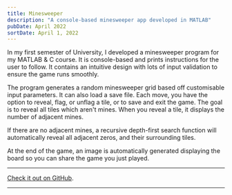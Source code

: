 ```yaml
--- 
title: Minesweeper
description: "A console-based minesweeper app developed in MATLAB"
pubDate: April 2022
sortDate: April 1, 2022
---
```


In my first semester of University, I developed a minesweeper program for my MATLAB & C course. It is console-based and prints instructions for the 
user to follow. It contains an intuitive design with lots of input validation to ensure the game runs smoothly. 

<BlogImage src={Start} alt="Screenshot of the console, asking the user to start a new game, and generating a fresh board." />

The program generates a random minesweeper grid based off customisable input parameters. It can also load a save file. Each move, you have the 
option to reveal, flag, or unflag a tile, or to save and exit the game. The goal is to reveal all tiles which aren't mines. 
When you reveal a tile, it displays the number of adjacent mines. 

<BlogImage src={Lose} alt="Screenshot of the console, after revealing a mind. A message was displayed, 'You lose!', and a prompt appears to play again." />

If there are no adjacent mines, a recursive depth-first search function will automatically reveal all adjacent zeros, and their surrounding tiles.

<BlogImage src={Zeros} alt="Screenshot of the console, showing a user select row 5 column 1 to reveal, which had no adjacent mines, and revealed all adjacent tiles as wel." />

At the end of the game, an image is automatically generated displaying the board so you can share the game you just played.

<BlogImage src={Board} alt="Pixel art of the full board, with all cells revealed. One mine is highlighted in red." />

--- 

[Check it out on GitHub](https://github.com/mortonjack/matlab-minesweeper 'Minesweeper Repo').

---